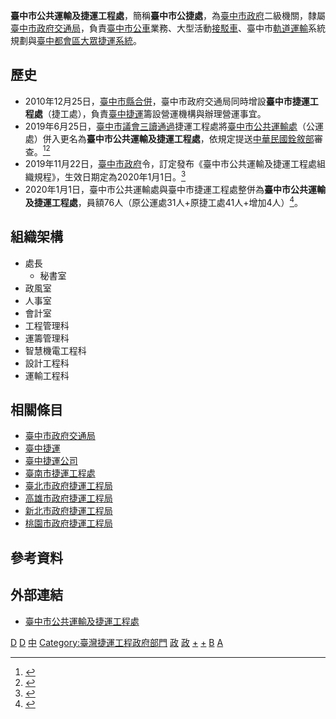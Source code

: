 {{中華民國政府部門基礎資訊
|部門名稱       = 臺中市公共運輸及捷運工程處
|外文名稱       = Public Transportation & Rapid Transit System Office of Taichung City
|外文語言       = 英語
|部門標誌       = 
|部門標誌名稱   = 
|代表圖像       = 
|代表圖像名稱   = 
|首長職銜       = 處長
|首長姓名       = 張應當
|成立日期       = 2010年12月25日
|改制日期       = 2020年6月1日
|解散日期       = 
|所屬部門       = [[臺中市政府交通局|臺中市政府交通局]]
|內部單位       = 3室6科
|附屬機關       = 
|授權法源       = 《臺中市公共運輸及捷運工程處組織規程》
|員額任期       = 
|員額           = 76人
|年度預算額     = 
|地址           = 臺中市西區民權路101號
|網站           = https://tcrt.taichung.gov.tw/
|備註           = 
}}
'''臺中市公共運輸及捷運工程處'''，簡稱'''臺中市公捷處'''，為[[臺中市政府|臺中市政府]]二級機關，隸屬[[臺中市政府交通局|臺中市政府交通局]]，負責[[臺中市公車|臺中市公車]]業務、大型活動[[接駁車|接駁車]]、臺中市[[軌道運輸|軌道運輸]]系統規劃與[[臺中都會區大眾捷運系統|臺中都會區大眾捷運系統]]。

==歷史==
{{Expand section}}
*2010年12月25日，[[臺中市縣合併|臺中市縣合併]]，臺中市政府交通局同時增設'''臺中市捷運工程處'''（捷工處），負責[[臺中捷運|臺中捷運]]籌設營運機構與辦理營運事宜。
*2019年6月25日，[[臺中市議會|臺中市議會]][[三讀通過|三讀通過]]捷運工程處將[[臺中市公共運輸處|臺中市公共運輸處]]（公運處）併入更名為'''臺中市公共運輸及捷運工程處'''，依規定提送[[中華民國銓敘部|中華民國銓敘部]]審查。<ref>{{Cite web|title=提升建設效率 中市交通局整併公共運輸處及捷運工程處|url=https://www.taichung.gov.tw/1307039/post|author=臺中市政府交通局|date=2019-06-25|access-date=2021-05-31|work=臺中市政府全球資訊網|language=zh-TW|archive-date=2021-06-02|archive-url=https://web.archive.org/web/20210602220507/https://www.taichung.gov.tw/1307039/post|dead-url=no}}</ref><ref>{{Cite web|title=迎捷運時代 中市府整併公共運輸處及捷運工程處|url=https://www.chinatimes.com/realtimenews/20190625003983-260407|author=盧金足|date=2019-06-25|access-date=2021-05-31|work=[[中時新聞網|中時新聞網]]|language=zh-TW|archive-date=2021-06-13|archive-url=https://web.archive.org/web/20210613082410/https://www.chinatimes.com/realtimenews/20190625003983-260407|dead-url=no}}</ref>
*2019年11月22日，[[臺中市政府|臺中市政府]]令，訂定發布《臺中市公共運輸及捷運工程處組織規程》，生效日期定為2020年1月1日。<ref>{{Cite web|title=臺中市公共運輸及捷運工程處組織規程|url=https://lawsearch.taichung.gov.tw/GLRSout/LawContent.aspx?id=GL003639|date=2019-11-22|access-date=2021-05-31|work=臺中市政府主管法規共用系統|archive-date=2021-06-02|archive-url=https://web.archive.org/web/20210602232526/https://lawsearch.taichung.gov.tw/GLRSout/LawContent.aspx?id=GL003639|dead-url=no}}</ref>
*2020年1月1日，臺中市公共運輸處與臺中市捷運工程處整併為'''臺中市公共運輸及捷運工程處'''，員額76人（原公運處31人+原捷工處41人+增加4人）<ref>{{Cite web|title=臺中市議會第3屆第4次定期會 公共運輸及捷運工程處合併前後業務執行績效差異檢討 專案報告|url=https://www.rdec.taichung.gov.tw/media/599092/1091006-2-%E5%85%AC%E5%85%B1%E9%81%8B%E8%BC%B8%E5%8F%8A%E6%8D%B7%E9%81%8B%E5%B7%A5%E7%A8%8B%E8%99%95-%E5%90%88%E4%BD%B5%E5%89%8D%E5%BE%8C%E6%A5%AD%E5%8B%99%E5%9F%B7%E8%A1%8C%E7%B8%BE%E6%95%88%E5%B7%AE%E7%95%B0%E6%AA%A2%E8%A8%8E%E5%B0%88%E6%A1%88%E5%A0%B1%E5%91%8A-%E4%BA%A4%E9%80%9A%E5%B1%80.pdf|author=|date=2020-09|access-date=2021-06-13|work=臺中市政府交通局|language=zh-TW|pages=15|quote=原公運處員額僅31人，需辦理全市公車相關業務，業務繁重致人員流動率較高；合併後結合原捷工處員額41人，另增加4名員額達76人，經由兩處人力整合業務協調，強調「均衡」、「永續」調整人員，營造嶄新組織留住人才。|archive-date=2021-06-13|archive-url=https://web.archive.org/web/20210613090229/https://www.rdec.taichung.gov.tw/media/599092/1091006-2-%E5%85%AC%E5%85%B1%E9%81%8B%E8%BC%B8%E5%8F%8A%E6%8D%B7%E9%81%8B%E5%B7%A5%E7%A8%8B%E8%99%95-%E5%90%88%E4%BD%B5%E5%89%8D%E5%BE%8C%E6%A5%AD%E5%8B%99%E5%9F%B7%E8%A1%8C%E7%B8%BE%E6%95%88%E5%B7%AE%E7%95%B0%E6%AA%A2%E8%A8%8E%E5%B0%88%E6%A1%88%E5%A0%B1%E5%91%8A-%E4%BA%A4%E9%80%9A%E5%B1%80.pdf|dead-url=no}}</ref>。

== 組織架構 ==
*處長
**秘書室
*政風室
*人事室
*會計室
*工程管理科
*運籌管理科
*智慧機電工程科
*設計工程科
*運輸工程科

== 相關條目 ==
*[[臺中市政府交通局|臺中市政府交通局]]
*[[臺中捷運|臺中捷運]]
*[[臺中捷運公司|臺中捷運公司]]
*[[臺南市捷運工程處|臺南市捷運工程處]]
*[[臺北市政府捷運工程局|臺北市政府捷運工程局]]
*[[高雄市政府捷運工程局|高雄市政府捷運工程局]]
*[[新北市政府捷運工程局|新北市政府捷運工程局]]
*[[桃園市政府捷運工程局|桃園市政府捷運工程局]]

== 參考資料 ==
<references />
== 外部連結 ==
* [https://tcrt.taichung.gov.tw/ 臺中市公共運輸及捷運工程處] {{Wayback|url=https://tcrt.taichung.gov.tw/ |date=20180708075103 }}{{zh-tw}}
{{臺中市政府所屬機關}}
{{臺灣鐵道史}}
{{Portal bar|臺灣|臺中|政府|城市軌道交通|臺灣鐵路運輸|鐵路}}
[[Category:2010年建立政府機構|D]]
[[Category:2010年台灣建立|D]]
[[Category:臺中市西區的政府機關|中]]
[[Category:臺灣捷運工程政府部門|Category:臺灣捷運工程政府部門]]
[[Category:台灣鐵路組織|政]]
[[Category:台灣公路組織|政]]
[[Category:台中捷運|+]]
[[Category:台中市公車|+]]
[[Category:台中市政府|B]]
[[Category:臺中市交通局|A]]